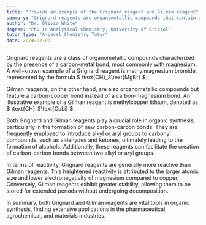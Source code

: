 ```yaml
---
title: "Provide an example of the Grignard reagent and Gilman reagent"
summary: "Grignard reagents are organometallic compounds that contain a carbon-metal bond, typically magnesium. An example of a Grignard reagent is CH3MgBr, which is methyl magnesium bromide."
author: "Dr. Olivia White"
degree: "PhD in Analytical Chemistry, University of Bristol"
tutor_type: "A-Level Chemistry Tutor"
date: 2024-02-03
---
```


Grignard reagents are a class of organometallic compounds characterized by the presence of a carbon-metal bond, most commonly with magnesium. A well-known example of a Grignard reagent is methylmagnesium bromide, represented by the formula $ \text{CH}_3\text{MgBr} $.

Gilman reagents, on the other hand, are also organometallic compounds but feature a carbon-copper bond instead of a carbon-magnesium bond. An illustrative example of a Gilman reagent is methylcopper lithium, denoted as $ \text{CH}_3\text{CuLi} $.

Both Grignard and Gilman reagents play a crucial role in organic synthesis, particularly in the formation of new carbon-carbon bonds. They are frequently employed to introduce alkyl or aryl groups to carbonyl compounds, such as aldehydes and ketones, ultimately leading to the formation of alcohols. Additionally, these reagents can facilitate the creation of carbon-carbon bonds between two alkyl or aryl groups.

In terms of reactivity, Grignard reagents are generally more reactive than Gilman reagents. This heightened reactivity is attributed to the larger atomic size and lower electronegativity of magnesium compared to copper. Conversely, Gilman reagents exhibit greater stability, allowing them to be stored for extended periods without undergoing decomposition.

In summary, both Grignard and Gilman reagents are vital tools in organic synthesis, finding extensive applications in the pharmaceutical, agrochemical, and materials industries.
    